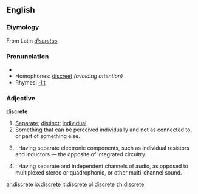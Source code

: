 ==English==

===Etymology===
From Latin ''[[discretus]]''.

===Pronunciation===
*{{audio|en-us-discrete.ogg|Audio (US)}}
*Homophones: [[discreet]] ''(avoiding attention)''
*Rhymes: [[Rhymes:English:-iːt|-iːt]]

===Adjective===
'''discrete'''
# [[separate|Separate]]; [[distinct]]; [[individual]].
# Something that can be perceived individually and not as connected to, or part of something else.
# {{cattag|electrical engineering}}: Having separate electronic components, such as individual resistors and inductors — the opposite of integrated circuitry.
# {{cattag|audio engineering}}: Having separate and independent channels of audio, as opposed to multiplexed stereo or quadrophonic, or other multi-channel sound.
<!--move to [[discrete set]] # {{mathematics}}: a discrete set is a countable or countably infinite, with a cardinality less than or equal to aleph 0. (Including integers.) Mathematical study of discrete sets is the area of inquiry for discrete mathematics, but also important for combinatorics, probability theory and statistical theory.-->
<!--move to [[discrete space]] # {{mathematics}}: a discrete space is a topological space in which all sets are open.-->

[[ar:discrete]]
[[io:discrete]]
[[it:discrete]]
[[pl:discrete]]
[[zh:discrete]]